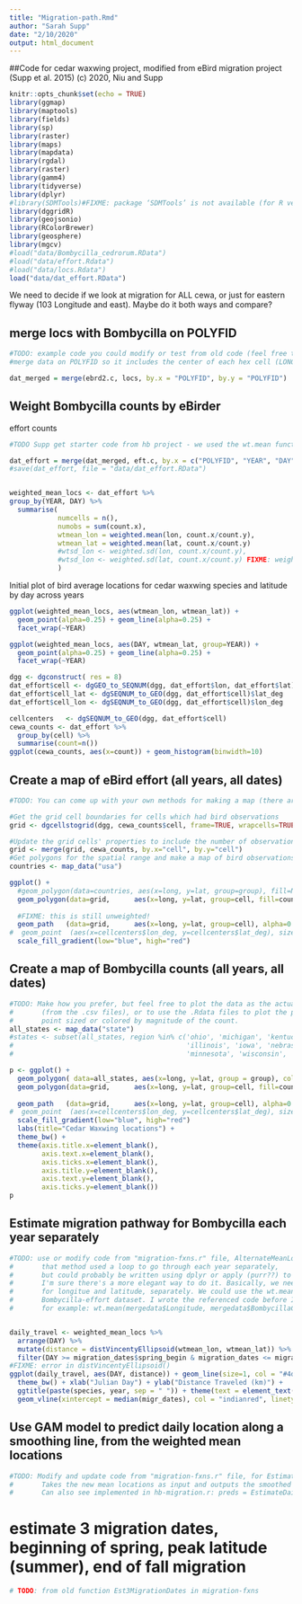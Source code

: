 ```yaml
---
title: "Migration-path.Rmd"
author: "Sarah Supp"
date: "2/10/2020"
output: html_document
---
```


##Code for cedar waxwing project, modified from eBird migration project (Supp et al. 2015)
(c) 2020, Niu and Supp


```r
knitr::opts_chunk$set(echo = TRUE)
library(ggmap)
library(maptools)
library(fields)
library(sp)
library(raster)
library(maps)
library(mapdata)
library(rgdal)
library(raster)
library(gamm4)
library(tidyverse)
library(dplyr)
#library(SDMTools)#FIXME: package ‘SDMTools’ is not available (for R version 3.6.2)
library(dggridR)
library(geojsonio)
library(RColorBrewer)
library(geosphere)
library(mgcv)
#load("data/Bombycilla_cedrorum.RData")
#load("data/effort.Rdata")
#load("data/locs.Rdata")
load("data/dat_effort.RData")
```

We need to decide if we look at migration for ALL cewa, or just for eastern flyway (103 Longitude and east). Maybe do it both ways and compare?


## merge locs with Bombycilla on POLYFID
```r
#TODO: example code you could modify or test from old code (feel free to delete when done)  
#merge data on POLYFID so it includes the center of each hex cell (LONGITUDE.y, LATITUDE.y)

dat_merged = merge(ebrd2.c, locs, by.x = "POLYFID", by.y = "POLYFID")

```

## Weight Bombycilla counts by eBirder 
effort counts  
```r
#TODO Supp get starter code from hb project - we used the wt.mean function before, from SDMTools package. You can find example in "migration-fxns.r" in the function written for AlternateMeanLocs (see also the code chunk below for Estimate migration pathway)

dat_effort = merge(dat_merged, eft.c, by.x = c("POLYFID", "YEAR", "DAY"), by.y = c("POLYFID","YEAR",  "DAY"))
#save(dat_effort, file = "data/dat_effort.RData")


weighted_mean_locs <- dat_effort %>%
group_by(YEAR, DAY) %>%
  summarise(
            numcells = n(), 
            numobs = sum(count.x),
            wtmean_lon = weighted.mean(lon, count.x/count.y), 
            wtmean_lat = weighted.mean(lat, count.x/count.y) 
            #wtsd_lon <- weighted.sd(lon, count.x/count.y),
            #wtsd_lon <- weighted.sd(lat, count.x/count.y) FIXME: weighted standard deviation
            )
```


Initial plot of bird average locations for cedar waxwing species and latitude by day across years
```r
ggplot(weighted_mean_locs, aes(wtmean_lon, wtmean_lat)) +
  geom_point(alpha=0.25) + geom_line(alpha=0.25) +
  facet_wrap(~YEAR)

ggplot(weighted_mean_locs, aes(DAY, wtmean_lat, group=YEAR)) +
  geom_point(alpha=0.25) + geom_line(alpha=0.25) +
  facet_wrap(~YEAR)
```



```r
dgg <- dgconstruct( res = 8)
dat_effort$cell <- dgGEO_to_SEQNUM(dgg, dat_effort$lon, dat_effort$lat)$seqnum
dat_effort$cell_lat <- dgSEQNUM_to_GEO(dgg, dat_effort$cell)$lat_deg 
dat_effort$cell_lon <- dgSEQNUM_to_GEO(dgg, dat_effort$cell)$lon_deg 

cellcenters   <- dgSEQNUM_to_GEO(dgg, dat_effort$cell)
cewa_counts <- dat_effort %>%
  group_by(cell) %>% 
  summarise(count=n())
ggplot(cewa_counts, aes(x=count)) + geom_histogram(binwidth=10)
```


## Create a map of eBird effort (all years, all dates)
```r
#TODO: You can come up with your own methods for making a map (there are SO many), and/or you can use #       the code from "hb-migration.r" and "migration-fxns.r" as a starting point for ideas.

#Get the grid cell boundaries for cells which had bird observations
grid <- dgcellstogrid(dgg, cewa_counts$cell, frame=TRUE, wrapcells=TRUE)

#Update the grid cells' properties to include the number of observations in each cell
grid <- merge(grid, cewa_counts, by.x="cell", by.y="cell")
#Get polygons for the spatial range and make a map of bird observations
countries <- map_data("usa") 

ggplot() + 
  #geom_polygon(data=countries, aes(x=long, y=lat, group=group), fill=NA, color="black")   +
  geom_polygon(data=grid,      aes(x=long, y=lat, group=cell, fill=count), alpha=0.4)    +
  
  #FIXME: this is still unweighted!
  geom_path   (data=grid,      aes(x=long, y=lat, group=cell), alpha=0.4, color="white") +
#  geom_point  (aes(x=cellcenters$lon_deg, y=cellcenters$lat_deg), size=0.5) +
  scale_fill_gradient(low="blue", high="red")


```


## Create a map of Bombycilla counts (all years, all dates)

```r
#TODO: Make how you prefer, but feel free to plot the data as the actual locations of the birds 
#       (from the .csv files), or to use the .Rdata files to plot the polygon center, maybe with 
#       point sized or colored by magnitude of the count.
all_states <- map_data("state")
#states <- subset(all_states, region %in% c('ohio', 'michigan', 'kentucky', 'tennessee', 'indiana', 
#                                           'illinois', 'iowa', 'nebraska','south dakota', 'north dakota',
#                                           'minnesota', 'wisconsin', 'missouri', 'kansas'))

p <- ggplot() +
  geom_polygon( data=all_states, aes(x=long, y=lat, group = group), colour="black", fill="white" ) +
  geom_polygon(data=grid,      aes(x=long, y=lat, group=cell, fill=count), alpha=0.4)    +
  
  geom_path   (data=grid,      aes(x=long, y=lat, group=cell), alpha=0.4, color="white") +
#  geom_point  (aes(x=cellcenters$lon_deg, y=cellcenters$lat_deg), size=0.5) +
  scale_fill_gradient(low="blue", high="red")
  labs(title="Cedar Waxwing locations") + 
  theme_bw() + 
  theme(axis.title.x=element_blank(),
        axis.text.x=element_blank(),
        axis.ticks.x=element_blank(),
        axis.title.y=element_blank(),
        axis.text.y=element_blank(),
        axis.ticks.y=element_blank())
p


```


## Estimate migration pathway for Bombycilla each year separately
```r
#TODO: use or modify code from "migration-fxns.r" file, AlternateMeanLocs
#       that method used a loop to go through each year separately, 
#       but could probably be written using dplyr or apply (purr??) to simplify and optimize
#       I'm sure there's a more elegant way to do it. Basically, we need to calculate a weighted mean
#       for longitue and latitude, separately. We could use the wt.mean function (pkg=SDMTools), and #       the weight would be the cedarwaxwing count/total ebirder count from each row in the merged 
#       Bombycilla-effort dataset. I wrote the referenced code before I became a tidyverse user. 
#       for example: wt.mean(mergedata$Longitude, mergedata$BombycillaCount/mergedata$ebirdCount)



```

```r
daily_travel <- weighted_mean_locs %>%
  arrange(DAY) %>%
  mutate(distance = distVincentyEllipsoid(wtmean_lon, wtmean_lat)) %>% 
  filter(DAY >= migration_dates$spring_begin & migration_dates <= migration_dates$autumn_end)
#FIXME: error in distVincentyEllipsoid()
ggplot(daily_travel, aes(DAY, distance)) + geom_line(size=1, col = "#4daf4a") + 
  theme_bw() + xlab("Julian Day") + ylab("Distance Traveled (km)") + 
  ggtitle(paste(species, year, sep = " ")) + theme(text = element_text(size=20)) +  
  geom_vline(xintercept = median(migr_dates), col = "indianred", linetype = "dashed")
```


## Use GAM model to predict daily location along a smoothing line, from the weighted mean locations
```r
#TODO: Modify and update code from "migration-fxns.r" file, for EstimateDailyLocs. 
#       Takes the new mean locations as input and outputs the smoothed migration path day by day.
#       Can also see implemented in hb-migration.r: preds = EstimateDailyLocs(meanlocs)

```


# estimate 3 migration dates, beginning of spring, peak latitude (summer), end of fall migration
```r
# TODO: from old function Est3MigrationDates in migration-fxns

```


